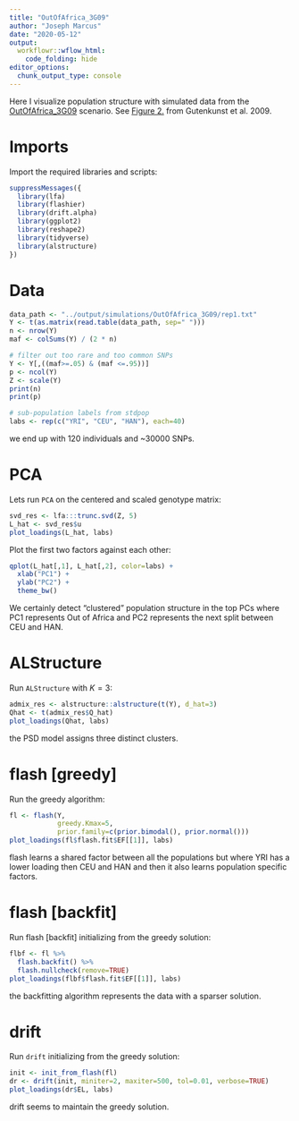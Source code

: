 ```yaml
---
title: "OutOfAfrica_3G09"
author: "Joseph Marcus"
date: "2020-05-12"
output:
  workflowr::wflow_html:
    code_folding: hide
editor_options:
  chunk_output_type: console
---
```


Here I visualize population structure with simulated data from the [OutOfAfrica_3G09](https://stdpopsim.readthedocs.io/en/latest/catalog.html#sec_catalog_homsap_models_outofafrica_3g09) scenario. See [Figure 2.](https://journals.plos.org/plosgenetics/article?id=10.1371/journal.pgen.1000695) from Gutenkunst et al. 2009.

# Imports

Import the required libraries and scripts:

```r
suppressMessages({
  library(lfa)
  library(flashier)
  library(drift.alpha)
  library(ggplot2)
  library(reshape2)
  library(tidyverse)
  library(alstructure)
})
```

# Data

```r
data_path <- "../output/simulations/OutOfAfrica_3G09/rep1.txt"
Y <- t(as.matrix(read.table(data_path, sep=" ")))
n <- nrow(Y)
maf <- colSums(Y) / (2 * n)

# filter out too rare and too common SNPs
Y <- Y[,((maf>=.05) & (maf <=.95))]
p <- ncol(Y)
Z <- scale(Y)
print(n)
print(p)

# sub-population labels from stdpop
labs <- rep(c("YRI", "CEU", "HAN"), each=40)
```

we end up with 120 individuals and ~30000 SNPs.

# PCA

Lets run `PCA` on the centered and scaled genotype matrix:

```r
svd_res <- lfa:::trunc.svd(Z, 5)
L_hat <- svd_res$u
plot_loadings(L_hat, labs)
```

Plot the first two factors against each other:

```r
qplot(L_hat[,1], L_hat[,2], color=labs) + 
  xlab("PC1") + 
  ylab("PC2") + 
  theme_bw()
```

We certainly detect "clustered" population structure in the top PCs where PC1 represents Out of Africa and PC2 represents the next split between CEU and HAN.

# ALStructure

Run `ALStructure` with $K=3$:

```r
admix_res <- alstructure::alstructure(t(Y), d_hat=3)
Qhat <- t(admix_res$Q_hat)
plot_loadings(Qhat, labs)
```

the PSD model assigns three distinct clusters.

# flash [greedy]

Run the greedy algorithm:

```r
fl <- flash(Y, 
            greedy.Kmax=5, 
            prior.family=c(prior.bimodal(), prior.normal()))
plot_loadings(fl$flash.fit$EF[[1]], labs)
```

flash learns a shared factor between all the populations but where YRI has a lower loading then CEU and HAN and then it also learns population specific factors. 

# flash [backfit]

Run flash [backfit] initializing from the greedy solution:

```r
flbf <- fl %>% 
  flash.backfit() %>% 
  flash.nullcheck(remove=TRUE)
plot_loadings(flbf$flash.fit$EF[[1]], labs)
```

the backfitting algorithm represents the data with a sparser solution.

# drift

Run `drift` initializing from the greedy solution:

```r
init <- init_from_flash(fl)
dr <- drift(init, miniter=2, maxiter=500, tol=0.01, verbose=TRUE)
plot_loadings(dr$EL, labs)
```

drift seems to maintain the greedy solution.
